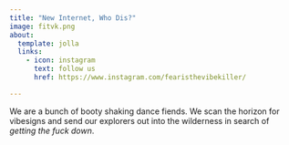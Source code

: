 ```yaml
---
title: "New Internet, Who Dis?"
image: fitvk.png 
about:
  template: jolla
  links:
    - icon: instagram
      text: follow us
      href: https://www.instagram.com/fearisthevibekiller/

---
```


We are a bunch of booty shaking dance fiends. We scan the horizon for vibesigns and send our explorers out into the wilderness in search of _getting the fuck down_.
